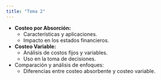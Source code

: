 ```yaml
---
title: "Tema 2"
---
```

- **Costeo por Absorción:**  
  - Características y aplicaciones.  
  - Impacto en los estados financieros.  
- **Costeo Variable:**  
  - Análisis de costos fijos y variables.  
  - Uso en la toma de decisiones.  
- Comparación y análisis de enfoques:  
  - Diferencias entre costeo absorbente y costeo variable. 